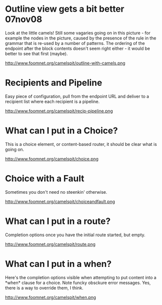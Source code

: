 = Outline view gets a bit better  07nov08 =

Look at the little camels! Still some vagaries going on in this picture - for example the <unnamed> nodes in the picture, caused by the presence of the {{{SimplePattern}}} rule in the grammar that is re-used by a number of patterns. The ordering of the endpoint after the block contents doesn't seem right either - it would be better to see that first (maybe).

http://www.foomnet.org/camelspit/outline-with-camels.png

= Recipients and Pipeline =

Easy piece of configuration, pull from the endpoint URL and deliver to a recipient list where each recipient is a pipeline.

http://www.foomnet.org/camelspit/recip-pipeline.png

= What can I put in a Choice? =

This is a choice element, or content-based router, it should be clear what is going on.

http://www.foomnet.org/camelspit/choice.png

= Choice with a Fault =

Sometimes you don't need no steenkin' otherwise.

http://www.foomnet.org/camelspit/choiceandfault.png

= What can I put in a route? =

Completion options once you have the initial route started, but empty.

http://www.foomnet.org/camelspit/route.png

= What can I put in a when? =

Here's the completion options visible when attempting to put content into a *when* clause for a choice. Note funcky obsckure error messages. Yes, there is a way to override them, I think.

http://www.foomnet.org/camelspit/when.png